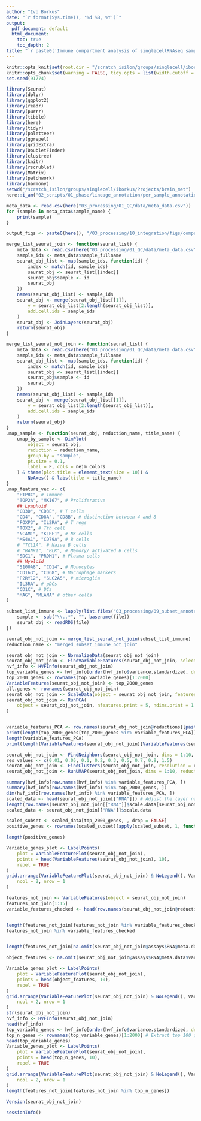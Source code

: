```yaml
---
author: "Ivo Borkus"
date: "`r format(Sys.time(), '%d %B, %Y')`"
output:  
  pdf_document: default
  html_document:
    toc: true
    toc_depth: 2
title: "`r paste0('Immune compartment analysis of singlecellRNAseq samples')`"
---
```


```r
knitr::opts_knit$set(root.dir = "/scratch_isilon/groups/singlecell/iborkus/Projects/brain_met") # nolint
knitr::opts_chunk$set(warning = FALSE, tidy.opts = list(width.cutoff = 60), tidy = FALSE) # nolint
set.seed(91774)
```

```R
library(Seurat)
library(dplyr)
library(ggplot2)
library(readr)
library(purrr)
library(tibble)
library(here)
library(tidyr)
library(paletteer)
library(ggrepel)
library(gridExtra)
library(DoubletFinder)
library(clustree)
library(knitr)
library(rscrublet)
library(Matrix)
library(patchwork)
library(harmony)
setwd("/scratch_isilon/groups/singlecell/iborkus/Projects/brain_met")
here::i_am("02_scripts/01_phase/lineage_annotation/per_sample_annotation.rmd")
```

```R
meta_data <- read.csv(here("03_processing/01_QC/data/meta_data.csv"))
for (sample in meta_data$sample_name) {
    print(sample)
}
```



```R
output_figs <- paste0(here(), "/03_processing/10_integration/figs/comparing_objects/")
```


```R
merge_list_seurat_join <- function(seurat_list) {
    meta_data <- read.csv(here("03_processing/01_QC/data/meta_data.csv"))
    sample_ids <- meta_data$sample_fullname
    seurat_obj_list <- map(sample_ids, function(id) {
        index <- match(id, sample_ids)
        seurat_obj <- seurat_list[[index]]
        seurat_obj$sample <- id
        seurat_obj
    })
    names(seurat_obj_list) <- sample_ids
    seurat_obj <- merge(seurat_obj_list[[1]],
        y = seurat_obj_list[2:length(seurat_obj_list)],
        add.cell.ids = sample_ids
    )
    seurat_obj <- JoinLayers(seurat_obj)
    return(seurat_obj)
}

merge_list_seurat_not_join <- function(seurat_list) {
    meta_data <- read.csv(here("03_processing/01_QC/data/meta_data.csv"))
    sample_ids <- meta_data$sample_fullname
    seurat_obj_list <- map(sample_ids, function(id) {
        index <- match(id, sample_ids)
        seurat_obj <- seurat_list[[index]]
        seurat_obj$sample <- id
        seurat_obj
    })
    names(seurat_obj_list) <- sample_ids
    seurat_obj <- merge(seurat_obj_list[[1]],
        y = seurat_obj_list[2:length(seurat_obj_list)],
        add.cell.ids = sample_ids
    )
    return(seurat_obj)
}
umap_sample <- function(seurat_obj, reduction_name, title_name) {
    umap_by_sample <- DimPlot(
        object = seurat_obj,
        reduction = reduction_name,
        group.by = "sample",
        pt.size = 0.1,
        label = F, cols = nejm_colors
    ) & theme(plot.title = element_text(size = 10)) &
        NoAxes() & labs(title = title_name)
}
umap_feature_vec <- c(
    "PTPRC", # Immune
    "TOP2A", "MKI67", # Proliferative
    ## Lymphoid
    "CD3D", "CD3E", # T cells
    "CD4", "CD8A", "CD8B", # distinction between 4 and 8
    "FOXP3", "IL2RA", # T regs
    "TOX2", # Tfh cell
    "NCAM1", "KLRF1", # NK cells
    "MS4A1", "CD79A", # B cells
    # "TCL1A", # Naive B cells
    # "BANK1", "BLK", # Memory/ activated B cells
    "SDC1", "PRDM1", # Plasma cells
    ## Myeloid
    "S100A8", "CD14", # Monocytes
    "CD163", "CD68", # Macrophage markers
    "P2RY12", "SLC2A5", # microglia
    "IL3RA", # pDCs
    "CD1C", # DCs
    "MAG", "MLANA" # other cells
)
```

```R
subset_list_immune <- lapply(list.files("03_processing/09_subset_annotation/specific_data", full.names = TRUE)[1:8], function(file) {
    sample <- sub("\\..*", "", basename(file))
    seurat_obj <- readRDS(file)
})
```

```R
seurat_obj_not_join <- merge_list_seurat_not_join(subset_list_immune)
reduction_name <- "merged_subset_immune_not_join"

seurat_obj_not_join <- NormalizeData(seurat_obj_not_join)
seurat_obj_not_join <- FindVariableFeatures(seurat_obj_not_join, selection.method = "vst", nfeatures = 2000, verbose = TRUE)
hvf_info <- HVFInfo(seurat_obj_not_join)
top_variable_genes <- hvf_info[order(hvf_info$variance.standardized, decreasing = TRUE), ]
top_2000_genes <- rownames(top_variable_genes)[1:2000]
VariableFeatures(seurat_obj_not_join) <- top_2000_genes
all.genes <- rownames(seurat_obj_not_join)
seurat_obj_not_join <- ScaleData(object = seurat_obj_not_join, features = all.genes, verbose = TRUE)
seurat_obj_not_join <- RunPCA(
    object = seurat_obj_not_join, nfeatures.print = 5, ndims.print = 1:2, reduction.name = paste0("pca_", reduction_name)
)


variable_features_PCA <- row.names(seurat_obj_not_join@reductions[[paste0("pca_", reduction_name)]]@feature.loadings)
print(length(top_2000_genes[top_2000_genes %in% variable_features_PCA]))
length(variable_features_PCA)
print(length(VariableFeatures(seurat_obj_not_join)[VariableFeatures(seurat_obj_not_join) %in% variable_features_PCA]))

seurat_obj_not_join <- FindNeighbors(seurat_obj_not_join, dims = 1:10, reduction = paste0("pca_", reduction_name))
res_values <- c(0.01, 0.05, 0.1, 0.2, 0.3, 0.5, 0.7, 0.9, 1.5)
seurat_obj_not_join <- FindClusters(seurat_obj_not_join, resolution = res_values, algorithm = 4)
seurat_obj_not_join <- RunUMAP(seurat_obj_not_join, dims = 1:10, reduction = paste0("pca_", reduction_name), reduction.name = paste0("umap.", reduction_name), verbose = TRUE)
```

```R
summary(hvf_info[row.names(hvf_info) %in% variable_features_PCA, ])
summary(hvf_info[row.names(hvf_info) %in% top_2000_genes, ])
dim(hvf_info[row.names(hvf_info) %in% variable_features_PCA, ])
scaled_data <- head(seurat_obj_not_join[["RNA"]]) # Adjust the layer name if different
length(row.names(seurat_obj_not_join[["RNA"]]$scale.data[seurat_obj_not_join[["RNA"]]$scale.data > 0, ]) %in% top_2000_genes)
scaled_data <- seurat_obj_not_join[["RNA"]]$scale.data

scaled_subset <- scaled_data[top_2000_genes, , drop = FALSE]
positive_genes <- rownames(scaled_subset)[apply(scaled_subset, 1, function(x) any(x > 0))]

length(positive_genes)
```

```R
Variable_genes_plot <- LabelPoints(
    plot = VariableFeaturePlot(seurat_obj_not_join),
    points = head(VariableFeatures(seurat_obj_not_join), 10),
    repel = TRUE
)
grid.arrange(VariableFeaturePlot(seurat_obj_not_join) & NoLegend(), Variable_genes_plot & NoLegend(),
    ncol = 2, nrow = 1
)
```
```R
features_not_join <- VariableFeatures(object = seurat_obj_not_join)
features_not_join[1:15]
variable_features_checked <- head(row.names(seurat_obj_not_join@reductions[[paste0("pca_", reduction_name)]]@feature.loadings), 2000)


length(features_not_join[features_not_join %in% variable_features_checked])
features_not_join %in% variable_features_checked


length(features_not_join[na.omit(seurat_obj_not_join@assays$RNA@meta.data$var.features) %in% features_not_join])

object_features <- na.omit(seurat_obj_not_join@assays$RNA@meta.data$var.features)

Variable_genes_plot <- LabelPoints(
    plot = VariableFeaturePlot(seurat_obj_not_join),
    points = head(object_features, 10),
    repel = TRUE
)
grid.arrange(VariableFeaturePlot(seurat_obj_not_join) & NoLegend(), Variable_genes_plot & NoLegend(),
    ncol = 2, nrow = 1
)
str(seurat_obj_not_join)
hvf_info <- HVFInfo(seurat_obj_not_join)
head(hvf_info)
top_variable_genes <- hvf_info[order(hvf_info$variance.standardized, decreasing = TRUE), ]
top_n_genes <- rownames(top_variable_genes)[1:2000] # Extract top 100 genes
head(top_variable_genes)
Variable_genes_plot <- LabelPoints(
    plot = VariableFeaturePlot(seurat_obj_not_join),
    points = head(top_n_genes, 10),
    repel = TRUE
)
grid.arrange(VariableFeaturePlot(seurat_obj_not_join) & NoLegend(), Variable_genes_plot & NoLegend(),
    ncol = 2, nrow = 1
)
length(features_not_join[features_not_join %in% top_n_genes])
```



```R
Version(seurat_obj_not_join)

sessionInfo()
```
